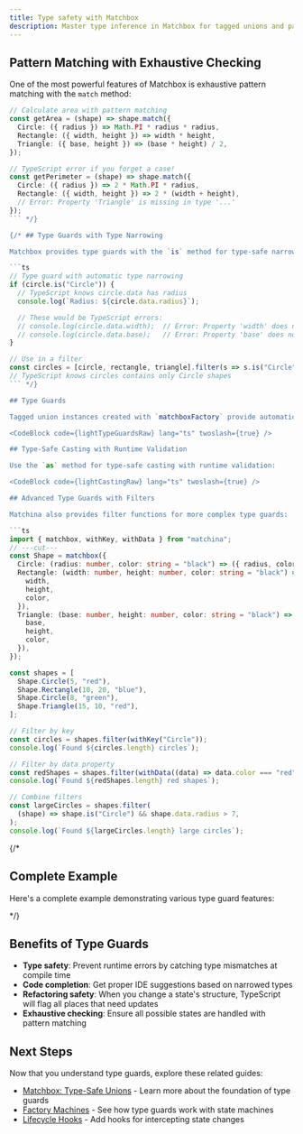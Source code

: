 ```yaml
---
title: Type safety with Matchbox
description: Master type inference in Matchbox for tagged unions and pattern matching
---
```





## Pattern Matching with Exhaustive Checking

One of the most powerful features of Matchbox is exhaustive pattern matching with the `match` method:

````ts
// Calculate area with pattern matching
const getArea = (shape) => shape.match({
  Circle: ({ radius }) => Math.PI * radius * radius,
  Rectangle: ({ width, height }) => width * height,
  Triangle: ({ base, height }) => (base * height) / 2,
});

// TypeScript error if you forget a case!
const getPerimeter = (shape) => shape.match({
  Circle: ({ radius }) => 2 * Math.PI * radius,
  Rectangle: ({ width, height }) => 2 * (width + height),
  // Error: Property 'Triangle' is missing in type '...'
});
``` */}

{/* ## Type Guards with Type Narrowing

Matchbox provides type guards with the `is` method for type-safe narrowing:

```ts
// Type guard with automatic type narrowing
if (circle.is("Circle")) {
  // TypeScript knows circle.data has radius
  console.log(`Radius: ${circle.data.radius}`);

  // These would be TypeScript errors:
  // console.log(circle.data.width);  // Error: Property 'width' does not exist...
  // console.log(circle.data.base);   // Error: Property 'base' does not exist...
}

// Use in a filter
const circles = [circle, rectangle, triangle].filter(s => s.is("Circle"));
// TypeScript knows circles contains only Circle shapes
``` */}

## Type Guards

Tagged union instances created with `matchboxFactory` provide automatic type narrowing with the `is` method:

<CodeBlock code={lightTypeGuardsRaw} lang="ts" twoslash={true} />

## Type-Safe Casting with Runtime Validation

Use the `as` method for type-safe casting with runtime validation:

<CodeBlock code={lightCastingRaw} lang="ts" twoslash={true} />

## Advanced Type Guards with Filters

Matchina also provides filter functions for more complex type guards:

```ts
import { matchbox, withKey, withData } from "matchina";
// ---cut---
const Shape = matchbox({
  Circle: (radius: number, color: string = "black") => ({ radius, color }),
  Rectangle: (width: number, height: number, color: string = "black") => ({
    width,
    height,
    color,
  }),
  Triangle: (base: number, height: number, color: string = "black") => ({
    base,
    height,
    color,
  }),
});

const shapes = [
  Shape.Circle(5, "red"),
  Shape.Rectangle(10, 20, "blue"),
  Shape.Circle(8, "green"),
  Shape.Triangle(15, 10, "red"),
];

// Filter by key
const circles = shapes.filter(withKey("Circle"));
console.log(`Found ${circles.length} circles`);

// Filter by data property
const redShapes = shapes.filter(withData((data) => data.color === "red"));
console.log(`Found ${redShapes.length} red shapes`);

// Combine filters
const largeCircles = shapes.filter(
  (shape) => shape.is("Circle") && shape.data.radius > 7,
);
console.log(`Found ${largeCircles.length} large circles`);
````

{/*

## Complete Example

Here's a complete example demonstrating various type guard features:

<CodeBlock twoslash lang="ts" code={code} /> */}

## Benefits of Type Guards

- **Type safety**: Prevent runtime errors by catching type mismatches at compile time
- **Code completion**: Get proper IDE suggestions based on narrowed types
- **Refactoring safety**: When you change a state's structure, TypeScript will flag all places that need updates
- **Exhaustive checking**: Ensure all possible states are handled with pattern matching

## Next Steps

Now that you understand type guards, explore these related guides:

- [Matchbox: Type-Safe Unions](./union-machines/) - Learn more about the foundation of type guards
- [Factory Machines](./machines/) - See how type guards work with state machines
- [Lifecycle Hooks](./lifecycle/) - Add hooks for intercepting state changes
